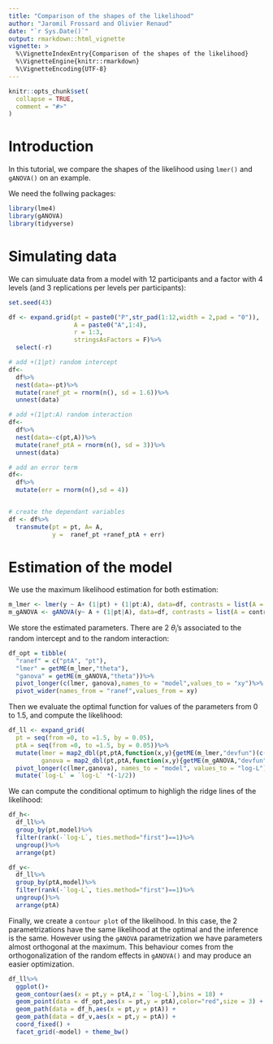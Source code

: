 ```yaml
---
title: "Comparison of the shapes of the likelihood"
author: "Jaromil Frossard and Olivier Renaud"
date: "`r Sys.Date()`"
output: rmarkdown::html_vignette
vignette: >
  %\VignetteIndexEntry{Comparison of the shapes of the likelihood}
  %\VignetteEngine{knitr::rmarkdown}
  %\VignetteEncoding{UTF-8}
---
```


```r
knitr::opts_chunk$set(
  collapse = TRUE,
  comment = "#>"
)
```

# Introduction

In this tutorial, we compare the shapes of the likelihood using `lmer()` and `gANOVA()` on an example.

We need the follwing packages:

```r
library(lme4)
library(gANOVA)
library(tidyverse)
```

# Simulating data

We can simuluate data from a model with 12 participants and a factor with 4 levels (and 3 replications per levels per participants):

```r
set.seed(43)

df <- expand.grid(pt = paste0("P",str_pad(1:12,width = 2,pad = "0")),
                  A = paste0("A",1:4),
                  r = 1:3,
                  stringsAsFactors = F)%>%
  select(-r)
```


```r
# add +(1|pt) random intercept
df<-
  df%>%
  nest(data=-pt)%>%
  mutate(ranef_pt = rnorm(n(), sd = 1.6))%>%
  unnest(data)

# add +(1|pt:A) random interaction
df<-
  df%>%
  nest(data=-c(pt,A))%>%
  mutate(ranef_ptA = rnorm(n(), sd = 3))%>%
  unnest(data)

# add an error term
df<-
  df%>%
  mutate(err = rnorm(n(),sd = 4))


# create the dependant variables
df <- df%>%
  transmute(pt = pt, A= A,
            y =  ranef_pt +ranef_ptA + err)
```


# Estimation of the model

We use the maximum likelihood estimation for both estimation:

```r
m_lmer <- lmer(y ~ A+ (1|pt) + (1|pt:A), data=df, contrasts = list(A = contr.sum), REML = F)
m_gANOVA <- gANOVA(y~ A + (1|pt|A), data=df, contrasts = list(A = contr.sum), REML = F)
```

We store the estimated parameters. There are 2 $\theta_i$'s associated to the random intercept and to the random interaction:

```r
df_opt = tibble(
  "ranef" = c("ptA", "pt"),
  "lmer" = getME(m_lmer,"theta"),
  "ganova" = getME(m_gANOVA,"theta"))%>%
  pivot_longer(c(lmer, ganova),names_to = "model",values_to = "xy")%>%
  pivot_wider(names_from = "ranef",values_from = xy)
```

Then we evaluate the optimal function for values of the parameters from 0 to 1.5, and compute the likelihood:

```r
df_ll <- expand_grid(
  pt = seq(from =0, to =1.5, by = 0.05),
  ptA = seq(from =0, to =1.5, by = 0.05))%>%
  mutate(lmer = map2_dbl(pt,ptA,function(x,y){getME(m_lmer,"devfun")(c(y,x))}),
         ganova = map2_dbl(pt,ptA,function(x,y){getME(m_gANOVA,"devfun")(c(y,x))}))%>%
  pivot_longer(c(lmer,ganova), names_to = "model", values_to = "log-L")%>%
  mutate(`log-L` = `log-L` *(-1/2))
```


We can compute the conditional optimum to highligh the ridge lines of the likelihood:

```r
df_h<- 
  df_ll%>%
  group_by(pt,model)%>%
  filter(rank(-`log-L`, ties.method="first")==1)%>%
  ungroup()%>%
  arrange(pt)

df_v<- 
  df_ll%>%
  group_by(ptA,model)%>%
  filter(rank(-`log-L`, ties.method="first")==1)%>%
  ungroup()%>%
  arrange(ptA)

```


Finally, we create a `contour plot` of the likelihood. In this case, the 2 parametrizations have the same likelihood at the optimal and the inference is the same. However using the `gANOVA` parametrization we have parameters almost orthogonal at the maximum. This behaviour comes from the orthogonalization of the random effects in `gANOVA()` and may produce an easier optimization.



```r
df_ll%>%
  ggplot()+
  geom_contour(aes(x = pt,y = ptA,z = `log-L`),bins = 18) +
  geom_point(data = df_opt,aes(x = pt,y = ptA),color="red",size = 3) +
  geom_path(data = df_h,aes(x = pt,y = ptA)) +
  geom_path(data = df_v,aes(x = pt,y = ptA)) +
  coord_fixed() +
  facet_grid(~model) + theme_bw()
```



















